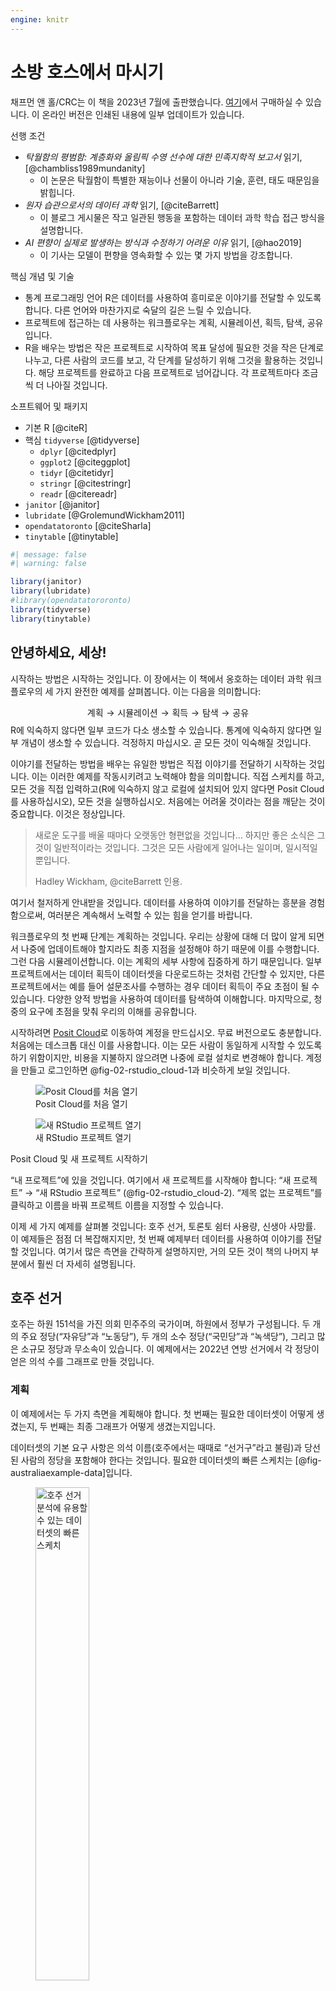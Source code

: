```yaml
---
engine: knitr
---
```


# 소방 호스에서 마시기 {#sec-fire-hose}

:::{.callout-note}
채프먼 앤 홀/CRC는 이 책을 2023년 7월에 출판했습니다. [여기](https://www.routledge.com/Telling-Stories-with-Data-With-Applications-in-R/Alexander/p/book/9781032134772)에서 구매하실 수 있습니다. 이 온라인 버전은 인쇄된 내용에 일부 업데이트가 있습니다.
:::

선행 조건

- *탁월함의 평범함: 계층화와 올림픽 수영 선수에 대한 민족지학적 보고서* 읽기, [@chambliss1989mundanity]
  - 이 논문은 탁월함이 특별한 재능이나 선물이 아니라 기술, 훈련, 태도 때문임을 밝힙니다.
- *원자 습관으로서의 데이터 과학* 읽기, [@citeBarrett]
  - 이 블로그 게시물은 작고 일관된 행동을 포함하는 데이터 과학 학습 접근 방식을 설명합니다.
- *AI 편향이 실제로 발생하는 방식과 수정하기 어려운 이유* 읽기, [@hao2019]
  - 이 기사는 모델이 편향을 영속화할 수 있는 몇 가지 방법을 강조합니다.

핵심 개념 및 기술

- 통계 프로그래밍 언어 R은 데이터를 사용하여 흥미로운 이야기를 전달할 수 있도록 합니다. 다른 언어와 마찬가지로 숙달의 길은 느릴 수 있습니다.
- 프로젝트에 접근하는 데 사용하는 워크플로우는 계획, 시뮬레이션, 획득, 탐색, 공유입니다.
- R을 배우는 방법은 작은 프로젝트로 시작하여 목표 달성에 필요한 것을 작은 단계로 나누고, 다른 사람의 코드를 보고, 각 단계를 달성하기 위해 그것을 활용하는 것입니다. 해당 프로젝트를 완료하고 다음 프로젝트로 넘어갑니다. 각 프로젝트마다 조금씩 더 나아질 것입니다.

소프트웨어 및 패키지

- 기본 R [@citeR]
- 핵심 `tidyverse` [@tidyverse]
  - `dplyr` [@citedplyr]
  - `ggplot2` [@citeggplot]
  - `tidyr` [@citetidyr]
  - `stringr` [@citestringr]
  - `readr` [@citereadr]
- `janitor` [@janitor]
- `lubridate` [@GrolemundWickham2011]
- `opendatatoronto` [@citeSharla]
- `tinytable` [@tinytable]

```r
#| message: false
#| warning: false

library(janitor)
library(lubridate)
#library(opendatatororonto)
library(tidyverse)
library(tinytable)
```

## 안녕하세요, 세상!

시작하는 방법은 시작하는 것입니다. 이 장에서는 이 책에서 옹호하는 데이터 과학 워크플로우의 세 가지 완전한 예제를 살펴봅니다.\index{workflow} 이는 다음을 의미합니다:

$$
\mbox{계획} \rightarrow \mbox{시뮬레이션} \rightarrow \mbox{획득} \rightarrow \mbox{탐색} \rightarrow \mbox{공유}
$$
R에 익숙하지 않다면 일부 코드가 다소 생소할 수 있습니다. 통계에 익숙하지 않다면 일부 개념이 생소할 수 있습니다. 걱정하지 마십시오. 곧 모든 것이 익숙해질 것입니다.

이야기를 전달하는 방법을 배우는 유일한 방법은 직접 이야기를 전달하기 시작하는 것입니다. 이는 이러한 예제를 작동시키려고 노력해야 함을 의미합니다. 직접 스케치를 하고, 모든 것을 직접 입력하고(R에 익숙하지 않고 로컬에 설치되어 있지 않다면 Posit Cloud를 사용하십시오), 모든 것을 실행하십시오. 처음에는 어려울 것이라는 점을 깨닫는 것이 중요합니다. 이것은 정상입니다.

> 새로운 도구를 배울 때마다 오랫동안 형편없을 것입니다... 하지만 좋은 소식은 그것이 일반적이라는 것입니다. 그것은 모든 사람에게 일어나는 일이며, 일시적일 뿐입니다.
>
> Hadley Wickham, @citeBarrett 인용.

여기서 철저하게 안내받을 것입니다. 데이터를 사용하여 이야기를 전달하는 흥분을 경험함으로써, 여러분은 계속해서 노력할 수 있는 힘을 얻기를 바랍니다.

워크플로우의 첫 번째 단계는 계획하는 것입니다. 우리는 상황에 대해 더 많이 알게 되면서 나중에 업데이트해야 할지라도 최종 지점을 설정해야 하기 때문에 이를 수행합니다. 그런 다음 시뮬레이션합니다. 이는 계획의 세부 사항에 집중하게 하기 때문입니다. 일부 프로젝트에서는 데이터 획득이 데이터셋을 다운로드하는 것처럼 간단할 수 있지만, 다른 프로젝트에서는 예를 들어 설문조사를 수행하는 경우 데이터 획득이 주요 초점이 될 수 있습니다. 다양한 양적 방법을 사용하여 데이터를 탐색하여 이해합니다. 마지막으로, 청중의 요구에 초점을 맞춰 우리의 이해를 공유합니다.

시작하려면 [Posit Cloud](https://posit.cloud)\index{Posit Cloud}로 이동하여 계정을 만드십시오. 무료 버전으로도 충분합니다. 처음에는 데스크톱 대신 이를 사용합니다. 이는 모든 사람이 동일하게 시작할 수 있도록 하기 위함이지만, 비용을 지불하지 않으려면 나중에 로컬 설치로 변경해야 합니다. 계정을 만들고 로그인하면 @fig-02-rstudio_cloud-1과 비슷하게 보일 것입니다.

:::{#fig-openrstudio layout-ncol="2" layout-valign="bottom"}

![Posit Cloud를 처음 열기](figures/02-posit_cloud-1.png){#fig-02-rstudio_cloud-1}

![새 RStudio 프로젝트 열기](figures/02-posit_cloud-2.png){#fig-02-rstudio_cloud-2}

Posit Cloud 및 새 프로젝트 시작하기
:::

"내 프로젝트"에 있을 것입니다. 여기에서 새 프로젝트를 시작해야 합니다: "새 프로젝트" $\rightarrow$ "새 RStudio 프로젝트" (@fig-02-rstudio_cloud-2). "제목 없는 프로젝트"를 클릭하고 이름을 바꿔 프로젝트 이름을 지정할 수 있습니다.

이제 세 가지 예제를 살펴볼 것입니다: 호주 선거, 토론토 쉼터 사용량, 신생아 사망률. 이 예제들은 점점 더 복잡해지지만, 첫 번째 예제부터 데이터를 사용하여 이야기를 전달할 것입니다. 여기서 많은 측면을 간략하게 설명하지만, 거의 모든 것이 책의 나머지 부분에서 훨씬 더 자세히 설명됩니다.


## 호주 선거

호주\index{Australia}는 하원 151석을 가진 의회 민주주의 국가이며, 하원에서 정부가 구성됩니다.\index{elections!Australia 2022 Federal Election} 두 개의 주요 정당("자유당"과 "노동당"), 두 개의 소수 정당("국민당"과 "녹색당"), 그리고 많은 소규모 정당과 무소속이 있습니다. 이 예제에서는 2022년 연방 선거에서 각 정당이 얻은 의석 수를 그래프로 만들 것입니다.\index{elections}

### 계획

이 예제에서는 두 가지 측면을 계획해야 합니다. 첫 번째는 필요한 데이터셋이 어떻게 생겼는지, 두 번째는 최종 그래프가 어떻게 생겼는지입니다.

데이터셋의 기본 요구 사항은 의석 이름(호주에서는 때때로 "선거구"라고 불림)과 당선된 사람의 정당을 포함해야 한다는 것입니다. 필요한 데이터셋의 빠른 스케치는 [@fig-australiaexample-data]입니다.

:::{#fig-australiaexample layout-ncol="2" layout-valign="bottom"}

![호주 선거 분석에 유용할 수 있는 데이터셋의 빠른 스케치](figures/02-divisiontable.png){#fig-australiaexample-data width="45%"}

![각 정당이 얻은 의석 수에 대한 가능한 그래프의 빠른 스케치](figures/02-divisiongraph.png){#fig-australiaexample-graph width="45%"}

호주 선거 관련 잠재적 데이터셋 및 그래프 스케치
:::

우리는 또한 관심 있는 그래프를 계획해야 합니다. 각 정당이 얻은 의석 수를 표시하고 싶으므로, 우리가 목표로 할 수 있는 빠른 스케치는 [@fig-australiaexample-graph]입니다.

### 시뮬레이션

이제 스케치에 구체성을 부여하기 위해 일부 데이터를 시뮬레이션합니다.

시작하려면 Posit Cloud\index{Posit Cloud} 내에서 새 Quarto\index{Quarto} 문서를 만드십시오: "파일" $\rightarrow$ "새 파일" $\rightarrow$ "Quarto 문서$\dots$". "2022년 호주 선거 탐색"과 같은 제목을 지정하고, 저자로 자신의 이름을 추가하고, "시각적 마크다운 편집기 사용"을 클릭 해제하십시오 (@fig-quarto-australian-elections-clcik). 다른 옵션은 기본값으로 두고 "생성"을 클릭하십시오.

:::{#fig-quarto-australian-elections layout-nrow=3}

![새 Quarto 문서 만들기](figures/02-posit_cloud-3.png){#fig-quarto-australian-elections-clcik}

![필요한 경우 rmarkdown 설치](figures/02-posit_cloud-4.png){#fig-quarto-australian-elections-wtfquarto}

![초기 설정 및 서문 포함](figures/02-posit_cloud-5.png){#fig-quarto-australian-elections-3}

![청크를 실행하기 위해 녹색 화살표 강조 표시](figures/02-posit_cloud-6.png){#fig-quarto-australian-elections-4}

![메시지를 제거하기 위해 십자가 강조 표시](figures/02-posit_cloud-7.png){#fig-quarto-australian-elections-5}

![렌더링 버튼 강조 표시](figures/02-posit_cloud-8.png){#fig-quarto-australian-elections-6}

Quarto 문서 시작하기
:::

"패키지 rmarkdown 필요..."와 같은 알림이 표시될 수 있습니다 (@fig-quarto-australian-elections-wtfquarto). 그런 경우 "설치"를 클릭하십시오. 이 예제에서는 모든 것을 이 하나의 Quarto 문서에 넣을 것입니다. "australian_elections.qmd"로 저장해야 합니다: "파일" $\rightarrow$ "다른 이름으로 저장...".

기본 내용을 거의 모두 제거한 다음, 제목 자료 아래에 새 R 코드 청크를 만드십시오: "코드" $\rightarrow$ "청크 삽입". 그런 다음 다음을 설명하는 서문 문서를 추가하십시오:

-   문서의 목적;
-   저자 및 연락처 정보;
-   파일이 작성되었거나 마지막으로 업데이트된 시점; 그리고
-   파일이 의존하는 선행 조건.

```r
#| eval: false
#| echo: true

#### 서문 ####
# 목적: 2022년 호주 선거 데이터를 읽어들이고
# 각 정당이 얻은 의석 수 그래프를 만듭니다.
# 저자: Rohan Alexander
# 이메일: rohan.alexander@utoronto.ca
# 날짜: 2023년 1월 1일
# 선행 조건: 호주 선거 데이터를 얻을 수 있는 곳을 알고 있어야 합니다.
```

R에서 "#"으로 시작하는 줄은 주석입니다. 이는 R에 의해 코드로 실행되지 않고, 대신 사람이 읽도록 설계되었음을 의미합니다. 이 서문의 각 줄은 "#"으로 시작해야 합니다. 또한 "####"로 둘러싸서 이것이 서문 섹션임을 명확히 하십시오. 결과는 @fig-quarto-australian-elections-3과 같아야 합니다.

이 후에는 작업 공간을 설정해야 합니다. 여기에는 필요한 패키지를 설치\index{packages!install}하고 로드하는 것이 포함됩니다. 패키지는 각 컴퓨터에 한 번만 설치하면 되지만, 사용할 때마다 로드해야 합니다. 이 경우 `tidyverse`와 `janitor` 패키지를 사용할 것입니다. 이전에 설치되지 않았다면 설치해야 하며, 그런 다음 각각 로드해야 합니다.

:::{.callout-note}
## 거인의 어깨

Hadley Wickham\index{Wickham, Hadley}은 RStudio의 수석 과학자입니다. 2008년 아이오와 주립 대학교에서 통계학 박사 학위를 취득한 후 라이스 대학교 조교수로 임용되었고, 2013년 RStudio(현재 Posit)의 수석 과학자가 되었습니다.\index{statistics} 그는 `tidyverse` 패키지 컬렉션을 개발했으며, *R for Data Science* [@r4ds] 및 *Advanced R* [@advancedr]를 포함한 많은 책을 출판했습니다. 그는 2019년 COPSS 회장상\index{COPSS Presidents' Award}을 수상했습니다.
:::

패키지 설치 예시는 다음과 같습니다.\index{packages!install} R 코드 청크와 관련된 작은 녹색 화살표를 클릭하여 이 코드를 실행하십시오 (@fig-quarto-australian-elections-4).

```r
#| eval: false
#| echo: true

#### 작업 공간 설정 ####
install.packages("tidyverse")
install.packages("janitor")
```

이제 패키지가 설치되었으므로 로드해야 합니다. 패키지 설치 단계는 컴퓨터당 한 번만 수행하면 되므로, 해당 코드는 실수로 실행되지 않도록 주석 처리하거나 제거해야 합니다. 또한 패키지를 설치할 때 인쇄된 메시지를 제거할 수 있습니다 (@fig-quarto-australian-elections-5).

```r
#| echo: true
#| eval: true
#| warning: false
#| message: false

#### 작업 공간 설정 ####
# install.packages("tidyverse")
# install.packages("janitor")

library(tidyverse)
library(janitor)
```

"렌더링"을 클릭하여 전체 문서를 렌더링할 수 있습니다 (@fig-quarto-australian-elections-6). 이렇게 하면 일부 패키지를 설치하라는 메시지가 표시될 수 있습니다. 그런 경우 동의해야 합니다. 그러면 HTML 문서가 생성됩니다.\index{Quarto!render HTML}

방금 설치된 패키지에 대한 소개를 위해 각 패키지에는 패키지 및 해당 함수에 대한 정보를 제공하는 도움말 파일이 포함되어 있습니다. 패키지 이름 앞에 물음표를 붙인 다음 콘솔에서 해당 코드를 실행하여 액세스할 수 있습니다. 예를 들어 `?tidyverse`.

데이터를 시뮬레이션하려면,\index{simulation} "Division"과 "Party"라는 두 변수와 각각에 대한 일부 값을 가진 데이터셋을 만들어야 합니다. "Division"의 경우 합리적인 값은 151개 호주 선거구 중 하나의 이름일 것입니다. "Party"의 경우 합리적인 값은 "Liberal", "Labor", "National", "Green", "Other" 중 하나일 것입니다. 다시, 이 코드는 R 코드 청크와 관련된 작은 녹색 화살표를 클릭하여 실행할 수 있습니다.

```r
#| echo: true
#| eval: true
#| warning: false
#| message: false

#### 시뮬레이션 ####
set.seed(853)

simulated_data <-
  tibble(
    # 각 선거구를 나타내기 위해 1부터 151까지 사용
    "Division" = 1:151,
    # 151번 무작위로 옵션을 선택합니다 (복원 추출)
    "Party" = sample(
      x = c("Liberal", "Labor", "National", "Green", "Other"),
      size = 151,
      replace = TRUE
    )
  )

simulated_data
```

어느 시점에서 코드가 실행되지 않고 도움을 요청하고 싶을 것입니다.\index{help!asking for} 코드의 작은 스니펫을 스크린샷하여 누군가가 그것을 기반으로 도움을 줄 수 있을 것이라고 기대하지 마십시오. 그들은 거의 확실히 그럴 수 없습니다. 대신, 그들이 실행할 수 있는 방식으로 전체 스크립트를 제공해야 합니다. GitHub\index{GitHub}가 무엇인지는 [@sec-reproducible-workflows]에서 더 자세히 설명할 것이지만, 지금 당장 도움이 필요하다면 스크린샷을 찍는 것보다 더 유용한 방식으로 코드를 공유할 수 있도록 GitHub Gist를 순진하게 생성해야 합니다. 첫 번째 단계는 [GitHub](https://github.com)에서 무료 계정을 만드는 것입니다 ([@fig-githubone]). 적절한 사용자 이름을 생각하는 것이 중요합니다. 이는 여러분의 전문 프로필의 일부가 될 것이기 때문입니다. 전문적이고, 어떤 과정과도 독립적이며, 이상적으로는 실제 이름과 관련된 사용자 이름을 사용하는 것이 좋습니다. 그런 다음 오른쪽 상단에서 "+"를 찾고 "새 Gist"를 선택하십시오 ([@fig-githubgistone]).

:::{#fig-githubgist layout-ncol="2" layout-nrow="2" layout-valign="bottom"}
![GitHub 가입 화면](figures/github_1.png){#fig-githubone}

![새 GitHub Gist](figures/githubgistone.png){#fig-githubgistone}

![코드를 공유하기 위해 공개 GitHub Gist 만들기](figures/githubgisttwo.png){#fig-githubgisttwo}

도움을 요청할 때 코드를 공유하기 위해 Gist 만들기
:::

여기에서 오류가 발생하는 마지막 부분뿐만 아니라 모든 코드를 Gist에 추가해야 합니다. 그리고 끝에 ".R"이 포함된 의미 있는 파일 이름을 지정하십시오. 예를 들어 "australian_elections.R". @fig-githubgisttwo에서는 `library(Tidyverse)` 대신 `library(tidyverse)`와 같이 잘못된 대소문자가 사용되었습니다.

"공개 Gist 생성"을 클릭하십시오. 그런 다음 이 Gist의 URL을 도움을 요청하는 사람과 공유하고, 문제가 무엇인지, 무엇을 달성하려고 하는지 설명할 수 있습니다. 모든 코드를 사용할 수 있으므로 그들이 더 쉽게 도움을 줄 수 있을 것입니다.

### 획득

이제 실제 데이터를 얻고 싶습니다. 필요한 데이터는 호주 연방 선거를 조직하는 비당파 기관인 호주 선거 관리 위원회(AEC)\index{Australia!Australian Electoral Commission}에서 가져옵니다. `readr`의 `read_csv()`에 웹사이트 페이지를 전달할 수 있습니다. `readr`는 `tidyverse`의 일부이므로 명시적으로 로드할 필요가 없습니다. `<-` 또는 "할당 연산자"는 `read_csv()`의 출력을 "raw_elections_data"라는 객체에 할당합니다.

:::{.content-visible when-format="pdf"}

```r
#| eval: false
#| echo: true

#### 데이터 읽어들이기 ####
raw_elections_data <-
  read_csv(
    file =
      paste0("https://results.aec.gov.au/27966/website/Downloads/",
             "HouseMembersElectedDownload-27966.csv"),
    show_col_types = FALSE,
    skip = 1
  )

# 원본 데이터를 저장합니다. 접근 권한을 잃을 경우를 대비하여
write_csv(
  x = raw_elections_data,
  file = "australian_voting.csv"
)
```
:::

:::{.content-visible unless-format="pdf"}
```r
#| eval: false
#| echo: true

#### 데이터 읽어들이기 ####
raw_elections_data <-
  read_csv(
    file =
      "https://results.aec.gov.au/27966/website/Downloads/HouseMembersElectedDownload-27966.csv",
    show_col_types = FALSE,
    skip = 1
  )

# AEC 웹사이트에서 데이터를 읽어들였습니다. 나중에 문제가 생기거나
# 이동할 경우를 대비하여 저장해 두는 것이 좋습니다.
write_csv(
  x = raw_elections_data,
  file = "australian_voting.csv"
)
```
:::

```r
#| eval: false
#| echo: false

# 내부

raw_elections_data <-
  read_csv(
    file =
      "https://results.aec.gov.au/27966/website/Downloads/HouseMembersElectedDownload-27966.csv",
    show_col_types = FALSE,
    skip = 1
  )

write_csv(
  x = raw_elections_data,
  file = here::here("inputs/data/australian_voting.csv")
)
```

```r
#| eval: true
#| echo: false
#| warning: false

raw_elections_data <-
  read_csv(
    here::here("inputs/data/australian_voting.csv"),
    show_col_types = FALSE
  )
```

`head()`를 사용하여 데이터셋을 빠르게 살펴볼 수 있습니다. `head()`는 처음 여섯 행을 보여주고, `tail()`는 마지막 여섯 행을 보여줍니다.

```r
head(raw_elections_data)
tail(raw_elections_data)
```

데이터를 사용하려면 정리해야 합니다. 계획 단계에서 원했던 데이터셋과 유사하게 만들려고 합니다. 계획에서 벗어나는 것은 괜찮지만, 이는 의도적이고 합리적인 결정이어야 합니다. 저장한 데이터셋을 읽어들인 후 가장 먼저 할 일은 변수 이름을 조정하는 것입니다. `janitor`의 `clean_names()`를 사용하여 이를 수행할 것입니다.

```r
#| echo: false
#| eval: true

#### 기본 정리 ####
raw_elections_data <-
  read_csv(
    file = here::here("inputs/data/australian_voting.csv"),
    show_col_types = FALSE
  )
```

```r
#| echo: true
#| eval: false

#### 기본 정리 ####
raw_elections_data <-
  read_csv(
    file = "australian_voting.csv",
    show_col_types = FALSE
  )
```

```r
#| echo: true
#| eval: true

# 이름을 더 쉽게 입력할 수 있도록 합니다.
cleaned_elections_data <-
  clean_names(raw_elections_data)

# 처음 여섯 행을 살펴봅니다.
head(cleaned_elections_data)
```

이름이 더 빨리 입력되는 이유는 RStudio\index{R!RStudio}가 자동으로 완성하기 때문입니다. 이를 위해 변수 이름을 입력하기 시작한 다음 "tab" 키를 사용하여 완성합니다.

데이터셋에는 많은 변수가 있으며, 우리는 주로 "division_nm"과 "party_nm" 두 가지에 관심이 있습니다. `tidyverse`의 일부로 로드한 `dplyr`의 `select()`를 사용하여 관심 있는 특정 변수를 선택할 수 있습니다. "파이프 연산자"\index{pipe operator}, `|>`,는 한 줄의 출력을 다음 줄의 함수의 첫 번째 입력으로 전달합니다.

```r
#| echo: true
#| eval: true

cleaned_elections_data <-
  cleaned_elections_data |>
  select(
    division_nm,
    party_nm
  )

head(cleaned_elections_data)
```

일부 변수 이름은 여전히 약어이기 때문에 명확하지 않습니다. `names()`를 사용하여 이 데이터셋의 열 이름을 살펴볼 수 있습니다. 그리고 `dplyr`의 `rename()`을 사용하여 이름을 변경할 수 있습니다.

```r
names(cleaned_elections_data)
```

```r
cleaned_elections_data <-
  cleaned_elections_data |>
  rename(
    division = division_nm,
    elected_party = party_nm
  )

head(cleaned_elections_data)
```

이제 `unique()`를 사용하여 "elected_party" 열의 고유 값을 살펴볼 수 있습니다.

```r
cleaned_elections_data$elected_party |>
  unique()
```

우리가 원했던 것보다 더 많은 세부 정보가 있으므로, `dplyr`의 `case_match()`를 사용하여 정당 이름을 시뮬레이션한 것과 일치하도록 단순화할 수 있습니다.

```r
cleaned_elections_data <-
  cleaned_elections_data |>
  mutate(
    elected_party =
      case_match(
        elected_party,
        "Australian Labor Party" ~ "Labor",
        "Liberal National Party of Queensland" ~ "Liberal",
        "Liberal" ~ "Liberal",
        "The Nationals" ~ "Nationals",
        "The Greens" ~ "Greens",
        "Independent" ~ "Other",
        "Katter's Australian Party (KAP)" ~ "Other",
        "Centre Alliance" ~ "Other"
      )
  )

head(cleaned_elections_data)
```

이제 데이터가 계획과 일치합니다 (@fig-australiaexample-data). 모든 선거구에 대해 당선된 사람의 정당을 가지고 있습니다.

이제 데이터셋을 깔끔하게 정리했으므로 저장해야 합니다. 다음 단계에서 정리된 데이터셋으로 시작할 수 있도록 말입니다. 원시 데이터를 대체하지 않고 나중에 정리된 데이터셋을 쉽게 식별할 수 있도록 새 파일 이름으로 저장해야 합니다.

```r
#| echo: true
#| eval: false

write_csv(
  x = cleaned_elections_data,
  file = "cleaned_elections_data.csv"
)
```

```r
#| echo: false
#| eval: true

write_csv(
  cleaned_elections_data,
  here::here("outputs/data/cleaned_elections_data.csv")
)
```

### 탐색

우리가 만든 데이터셋을 탐색하고 싶을 수 있습니다. 데이터셋을 더 잘 이해하는 한 가지 방법은 그래프를 만드는 것입니다. 특히, 여기서는 @fig-australiaexample-graph에서 계획한 그래프를 만들고 싶습니다.

먼저, 방금 만든 데이터셋을 읽어들입니다.

```r
#| echo: false
#| eval: true

cleaned_elections_data <-
  read_csv(
    "outputs/data/cleaned_elections_data.csv",
    show_col_types = FALSE
  )
```

```r
#| echo: true
#| eval: false

#### 탐색 ####
cleaned_elections_data <-
  read_csv(
    file = "cleaned_elections_data.csv",
    show_col_types = FALSE
  )
```

`dplyr`의 `count()`를 사용하여 각 정당이 얻은 의석 수를 빠르게 셀 수 있습니다.

```r
#| echo: true
#| eval: true
#| warning: false

cleaned_elections_data |>
  count(elected_party)
```

관심 있는 그래프를 만들기 위해 `tidyverse`의 일부인 `ggplot2`를 사용합니다. 이 패키지의 핵심은 "+"를 사용하여 레이어를 추가하여 그래프를 만든다는 것입니다. 이를 "더하기 연산자"라고 부릅니다. 특히 `ggplot2`의 `geom_bar()`를 사용하여 막대 차트를 만들 것입니다 (@fig-canadanice-1).

```r
#| echo: true
#| eval: true
#| warning: false
#| label: fig-canadanice
#| fig-cap: "2022년 호주 연방 선거에서 정당별 획득 의석 수"
#| fig-subcap: ["기본 옵션", "개선된 테마 및 레이블"]
#| layout-ncol: 2

cleaned_elections_data |>
  ggplot(aes(x = elected_party)) + # aes는 "미학"을 줄인 말입니다.
  geom_bar()

cleaned_elections_data |>
  ggplot(aes(x = elected_party)) +
  geom_bar() +
  theme_minimal() + # 테마를 더 깔끔하게 만듭니다.
  labs(x = "정당", y = "의석 수") # 레이블을 더 의미 있게 만듭니다.
```

@fig-canadanice-1은 우리가 목표로 한 것을 달성합니다. 그러나 기본 옵션을 수정하고 레이블을 개선하여 더 보기 좋게 만들 수 있습니다 (@fig-canadanice-2).

### 공유

이 시점까지 우리는 데이터를 다운로드하고, 정리하고, 그래프를 만들었습니다. 일반적으로 우리가 한 일을 어느 정도 자세히 전달해야 합니다. 이 경우, 우리가 한 일, 왜 했는지, 그리고 무엇을 발견했는지에 대해 몇 단락을 작성하여 워크플로우를 마무리할 수 있습니다. 예시는 다음과 같습니다.

> 호주는 하원 151석을 가진 의회 민주주의 국가이며, 하원에서 정부가 구성됩니다. 두 개의 주요 정당("자유당"과 "노동당"), 두 개의 소수 정당("국민당"과 "녹색당"), 그리고 많은 소규모 정당이 있습니다. 2022년 연방 선거는 5월 21일에 치러졌으며, 약 1,500만 표가 투표되었습니다. 우리는 각 정당이 얻은 의석 수에 관심이 있었습니다.
>
> 우리는 호주 선거 관리 위원회 웹사이트에서 의석별 결과를 다운로드했습니다. 통계 프로그래밍 언어 R [@citeR]과 `tidyverse` [@tidyverse] 및 `janitor` [@janitor]를 사용하여 데이터셋을 정리하고 정돈했습니다. 그런 다음 각 정당이 얻은 의석 수 그래프를 만들었습니다 (@fig-canadanice).
>
> 노동당이 77석을 얻었고, 자유당이 48석으로 그 뒤를 이었습니다. 소수 정당은 국민당이 10석, 녹색당이 4석을 얻었습니다. 마지막으로 10명의 무소속 의원과 소규모 정당 후보들이 당선되었습니다.
>
> 의석 분포는 두 주요 정당에 편향되어 있으며, 이는 호주 유권자들의 비교적 안정적인 선호도를 반영하거나, 전국적인 네트워크나 자금과 같은 주요 정당으로서의 이점 때문에 관성 때문일 수 있습니다. 이러한 분포의 이유에 대한 더 나은 이해는 향후 연구에서 흥미로운 주제입니다. 데이터셋은 투표한 모든 사람으로 구성되지만, 호주에서는 일부가 체계적으로 투표에서 제외되며, 일부는 다른 사람보다 투표하기가 훨씬 더 어렵다는 점에 유의해야 합니다.

이 예제는 몇 단락에 불과하지만, 초록을 형성하도록 축소하거나, 각 단락을 섹션으로 확장하여 전체 보고서를 형성하도록 늘릴 수 있습니다. 첫 번째 단락은 일반적인 개요, 두 번째 단락은 데이터에 초점, 세 번째 단락은 결과에 초점, 네 번째 단락은 토론입니다. @hao2019 의 예시를 따라, 네 번째 단락은 편향이 스며들 수 있는 영역을 고려하기에 좋은 곳입니다.

## 토론토의 노숙자 인구

토론토\index{Canada!Toronto unhoused population}에는 많은 노숙자 인구가 있습니다 [@torontohomeless]. 혹독한 겨울은 쉼터에 충분한 공간이 있는 것이 중요함을 의미합니다. 이 예제에서는 2021년 쉼터 사용량 표를 만들어 각 월의 평균 사용량을 비교할 것입니다. 우리의 예상은 12월과 같은 추운 달에 7월과 같은 따뜻한 달보다 사용량이 더 많다는 것입니다.

### 계획

관심 있는 데이터셋은 날짜, 쉼터, 그리고 그날 밤 점유된 침대 수를 포함해야 합니다. 작동할 데이터셋의 빠른 스케치는 @fig-torontohomeless-data입니다. 우리는 매월 평균 일일 점유 침대 수를 포함하는 표를 만드는 데 관심이 있습니다. 표는 @fig-torontohomeless-table과 비슷하게 보일 것입니다.

:::{#fig-torontohomeless layout-ncol="2"}

![데이터셋의 빠른 스케치](figures/02-shelter_sketch.png){#fig-torontohomeless-data width="50%"}

![매월 평균 점유 침대 수 테이블의 빠른 스케치](figures/02-homeless_sketch.png){#fig-torontohomeless-table width="50%"}

토론토 쉼터 사용량 관련 데이터셋 및 테이블 스케치
:::

### 시뮬레이션

다음 단계는 데이터셋과 유사한 데이터를 시뮬레이션하는 것입니다.\index{simulation} 시뮬레이션은 데이터 생성 프로세스에 대해 깊이 생각할 기회를 제공합니다. 분석으로 전환할 때, 이는 우리에게 가이드가 될 것입니다. 시뮬레이션을 먼저 사용하지 않고 분석을 수행하는 것은 목표 없이 화살을 쏘는 것과 같다고 생각할 수 있습니다. 즉, 확실히 무언가를 하고 있지만, 잘하고 있는지는 명확하지 않습니다.

Posit Cloud\index{Posit Cloud}에서 새 Quarto\index{Quarto} 문서를 만들고 저장한 다음, 새 R 코드 청크를 만들고 서문 문서를 추가하십시오. 그런 다음 필요한 패키지를 설치 및/또는 로드하십시오. 다시 `tidyverse`와 `janitor`를 사용할 것입니다. 이들은 이전에 설치되었으므로 다시 설치할 필요가 없습니다. 또한 `lubridate`도 사용할 것입니다. 이것은 `tidyverse`의 일부이므로 독립적으로 설치할 필요는 없지만 로드해야 합니다. 또한 `opendatatoronto`와 `knitr`도 사용할 것이며, 이들은 설치하고 로드해야 합니다.

```r
#| eval: false
#| echo: true

#### 서문 ####
# 목적: 2021년 쉼터 사용량 데이터를 얻고 표를 만듭니다.
# 저자: Rohan Alexander
# 이메일: rohan.alexander@utoronto.ca
# 날짜: 2022년 7월 1일
# 선행 조건: -

#### 작업 공간 설정 ####
install.packages("opendatatoronto")
install.packages("knitr")

library(knitr)
library(janitor)
library(lubridate)
library(opendatatoronto)
library(tidyverse)
```

```r
#| echo: false
#| eval: true
#| warning: false
#| message: false

library(knitr)
library(janitor)
library(lubridate)
library(opendatatoronto)
library(tidyverse)
```

이전 예제에 세부 정보를 추가하자면, 패키지에는 다른 사람들이 작성한 코드가 포함되어 있습니다. 이 책에서 정기적으로 보게 될 몇 가지 일반적인 패키지가 있습니다. 특히 `tidyverse`. 패키지를 사용하려면 먼저 설치해야 하고, 그런 다음 로드해야 합니다. 패키지는 컴퓨터당 한 번만 설치하면 되지만, 사용할 때마다 로드해야 합니다. 이는 이전에 설치한 패키지를 여기에서 다시 설치할 필요가 없음을 의미합니다.

:::{.callout-note}
## 거인의 어깨

로버트 젠틀맨 박사\index{Gentleman, Robert}는 R의 공동 창시자입니다. 1988년 워싱턴 대학교에서 통계학 박사 학위를 취득한 후 오클랜드 대학교로 옮겼습니다.\index{statistics} 그 후 23andMe를 포함한 다양한 역할을 수행했으며, 현재 하버드 의과대학 계산 생의학 센터의 전무이사입니다.
:::

:::{.callout-note}
## 거인의 어깨

로스 이아카 박사\index{Ihaka, Ross}는 R의 공동 창시자입니다. 그는 1985년 캘리포니아 대학교 버클리에서 통계학 박사 학위를 취득했습니다. 그는 마오리족 지진의 신인 "Ruaumoko"라는 제목의 논문을 작성했습니다.\index{statistics}\index{Berkeley} 그 후 오클랜드 대학교로 옮겨 평생 그곳에 머물렀습니다. 그는 2008년 뉴질랜드 왕립 학회 테 아파랑기에서 피커링 메달을 수상했습니다.
:::

사람들이 R과 우리가 사용하는 패키지를 만들기 위해 시간을 기부한다는 점을 고려할 때, 그들을 인용하는 것이 중요합니다. 필요한 정보를 얻기 위해 `citation()`을 사용합니다.\index{citation!R} 인수를 사용하지 않고 실행하면 R 자체에 대한 인용 정보를 제공하고, 패키지 이름인 인수를 사용하여 실행하면 해당 패키지에 대한 인용 정보를 제공합니다.\index{packages!cite}\index{citation!R packages}

```r
citation() # R에 대한 인용 정보 얻기
citation("ggplot2") # 패키지에 대한 인용 정보 얻기
```

시뮬레이션으로 돌아가서, 우리는 "date", "shelter", "occupancy" 세 가지 변수가 필요합니다.\index{simulation} 이 예제는 `set.seed()`를 사용하여 시드를 추가하여 이전 예제를 기반으로 구축됩니다.\index{random seed} 시드는 동일한 코드를 실행할 때마다 항상 동일한 무작위 데이터를 생성할 수 있도록 합니다. 어떤 정수든 시드로 사용할 수 있습니다. 이 경우 시드는 853입니다. 이 시드를 사용하면 이 예제와 동일한 무작위 숫자를 얻을 수 있습니다. 다른 시드를 사용하면 다른 무작위 숫자를 예상해야 합니다. 마지막으로, `rep()`를 사용하여 특정 횟수만큼 무언가를 반복합니다. 예를 들어, "Shelter 1"을 365번 반복합니다. 이는 약 1년치에 해당합니다.\index{distribution!Poisson}

```r
#| echo: true
#| eval: true
#| warning: false
#| message: false

#### 시뮬레이션 ####
set.seed(853)

simulated_occupancy_data <-
  tibble(
    date = rep(x = as.Date("2021-01-01") + c(0:364), times = 3),
    # Eddelbuettel 기반: https://stackoverflow.com/a/21502386
    shelter = c(
      rep(x = "Shelter 1", times = 365),
      rep(x = "Shelter 2", times = 365),
      rep(x = "Shelter 3", times = 365)
    ),
    number_occupied =
      rpois(
        n = 365 * 3,
        lambda = 30
      ) # 포아송 분포에서 1,095번 추출
  )

head(simulated_occupancy_data)
```

이 시뮬레이션에서 우리는 먼저 2021년의 모든 날짜 목록을 만듭니다. 그 목록을 세 번 반복합니다. 우리는 1년 내내 매일 세 개의 쉼터에 대한 데이터를 가정합니다. 매일 밤 점유된 침대 수를 시뮬레이션하기 위해, 우리는 포아송 분포\index{distribution!Poisson}에서 추출하며, 평균 30개의 침대가 쉼터당 점유된다고 가정합니다. 이는 임의의 선택입니다. 배경 설명을 하자면, 포아송 분포는 종종 카운트 데이터가 있을 때 사용되며, @sec-its-just-a-generalized-linear-model에서 다시 다룹니다.

### 획득

토론토 시에서 제공하는 토론토 쉼터 사용량 데이터를 사용합니다. 쉼터 사용량은 매일 새벽 4시에 점유된 침대 수를 세어 측정합니다. 데이터에 액세스하려면 `opendatatoronto`를 사용한 다음 자체 사본을 저장합니다.

:::{.content-visible when-format="pdf"}
```r
#| eval: false
#| echo: true

#### 데이터 획득 ####
toronto_shelters <-
  # 각 패키지는 Open Data Toronto의 관련 페이지의 "개발자용" 탭에서 찾을 수 있는 고유 ID와 연결됩니다.
  list_package_resources("21c83b32-d5a8-4106-a54f-010dbe49f6f2") |>
  # 해당 패키지 내에서 2021년 데이터셋에 관심이 있습니다.
  filter(name ==
    "daily-shelter-overnight-service-occupancy-capacity-2021.csv") |>
  # 데이터셋을 한 행으로 줄인 후 리소스를 가져올 수 있습니다.
  get_resource()

write_csv(
  x = toronto_shelters,
  file = "toronto_shelters.csv"
)

head(toronto_shelters)
```
:::

:::{.content-visible unless-format="pdf"}
```r
#| eval: false
#| echo: true

#### 데이터 획득 ####
toronto_shelters <-
  # 각 패키지는 Open Data Toronto의 관련 페이지의 "개발자용" 탭에서 찾을 수 있는 고유 ID와 연결됩니다.
  # https://open.toronto.ca/dataset/daily-shelter-overnight-service-occupancy-capacity/
  list_package_resources("21c83b32-d5a8-4106-a54f-010dbe49f6f2") |>
  # 해당 패키지 내에서 2021년 데이터셋에 관심이 있습니다.
  filter(name ==
    "daily-shelter-overnight-service-occupancy-capacity-2021.csv") |>
  # 데이터셋을 한 행으로 줄인 후 리소스를 가져올 수 있습니다.
  get_resource()

write_csv(
  x = toronto_shelters,
  file = "toronto_shelters.csv"
)

head(toronto_shelters)
```
:::

```r
#| eval: false
#| echo: false
#| warning: false

write_csv(
  x = toronto_shelters,
  file = here::here("inputs/data/toronto_shelters.csv")
)
```

```r
#| eval: true
#| echo: false
#| warning: false

toronto_shelters <-
  read_csv(
    here::here("inputs/data/toronto_shelters.csv"),
    show_col_types = FALSE
  )
```

:::{.content-visible unless-format="pdf"}
```r
#| eval: true
#| echo: true
#| warning: false

head(toronto_shelters)
```
:::

이것을 우리가 관심 있었던 데이터셋(@fig-torontohomeless-data)과 유사하게 만들기 위해 많은 작업이 필요하지 않습니다. `clean_names()`를 사용하여 이름을 더 쉽게 입력할 수 있도록 변경하고, `select()`를 사용하여 관련 열만 남겨야 합니다.

```r
toronto_shelters_clean <-
  clean_names(toronto_shelters) |>
  mutate(occupancy_date = ymd(occupancy_date)) |>
  select(occupancy_date, occupied_beds)

head(toronto_shelters_clean)
```

남은 것은 정리된 데이터셋을 저장하는 것입니다.

```r
#| eval: false
#| echo: true
#| warning: false

write_csv(
  x = toronto_shelters_clean,
  file = "cleaned_toronto_shelters.csv"
)
```

```r
#| eval: true
#| echo: false
#| warning: false

write_csv(
  x = toronto_shelters_clean,
  file = here::here("outputs/data/cleaned_toronto_shelters.csv")
)
```

### 탐색

먼저, 방금 만든 데이터셋을 로드합니다.

```r
#| echo: false
#| eval: true

toronto_shelters_clean <-
  read_csv(
    "outputs/data/cleaned_toronto_shelters.csv",
    show_col_types = FALSE
  )
```

```r
#| echo: true
#| eval: false

#### 탐색 ####
toronto_shelters_clean <-
  read_csv(
    "cleaned_toronto_shelters.csv",
    show_col_types = FALSE
  )
```

데이터셋에는 각 쉼터에 대한 일일 기록이 포함되어 있습니다. 우리는 각 월의 평균 사용량을 이해하는 데 관심이 있습니다. 이를 위해 `lubridate`의 `month()`를 사용하여 월 열을 추가해야 합니다. 기본적으로 `month()`는 월의 숫자를 제공하므로, 월의 전체 이름을 얻기 위해 "label"과 "abbr" 두 가지 인수를 포함합니다. `tidyverse`의 일부인 `tidyr`의 `drop_na()`를 사용하여 침대 수에 대한 데이터가 없는 행을 제거합니다. 우리는 시작하는 데 중점을 두기 때문에 여기서는 생각 없이 이 작업을 수행할 것이지만, 이는 중요한 결정이며 [@sec-farm-data]와 [@sec-exploratory-data-analysis]에서 누락된 데이터에 대해 더 자세히 이야기합니다. 그런 다음 `dplyr`의 `summarise()`를 사용하여 월별 그룹을 기반으로 요약 통계를 생성합니다. `tinytable`의 `tt()`를 사용하여 [@tbl-homelessoccupancyd]를 생성합니다.

```r
#| label: tbl-homelessoccupancyd
#| tbl-cap: "2021년 토론토 쉼터 사용량"
#| eval: false
toronto_shelters_clean |>
  mutate(occupancy_month = month(
    occupancy_date,
    label = TRUE,
    abbr = FALSE
  )) |>
  arrange(month(occupancy_date)) |>
  drop_na(occupied_beds) |>
  summarise(number_occupied = mean(occupied_beds),
            .by = occupancy_month) |>
  tt()
```

이전과 마찬가지로, 이것은 괜찮아 보이며 우리가 목표로 한 것을 달성합니다. 그러나 기본값을 약간 조정하여 더 보기 좋게 만들 수 있습니다 ([@tbl-homelessoccupancy]). 특히 열 이름을 더 읽기 쉽게 만들고, 적절한 소수점 이하 자릿수만 표시하고, 정렬을 변경합니다 (`j`는 관심 있는 열 번호를 지정하는 데 사용되고 `r`은 정렬 유형, 즉 오른쪽 정렬입니다).

```r
#| label: tbl-homelessoccupancy
#| tbl-cap: "2021년 토론토 쉼터 사용량"
#| eval: false
toronto_shelters_clean |>
  mutate(occupancy_month = month(
    occupancy_date,
    label = TRUE,
    abbr = FALSE
  )) |>
  arrange(month(occupancy_date)) |>
  drop_na(occupied_beds) |>
  summarise(number_occupied = mean(occupied_beds),
            .by = occupancy_month) |>
  tt(
    digits = 1
  ) |>
  style_tt(j = 2, align = "r") |>
  setNames(c("월", "일일 평균 점유 침대 수"))
```

### 공유

우리는 우리가 한 일, 왜 했는지, 그리고 무엇을 발견했는지에 대해 몇 단락을 작성하여 작업을 요약해야 합니다. 예시는 다음과 같습니다.

> 토론토에는 많은 노숙자 인구가 있습니다. 혹독한 겨울은 쉼터에 충분한 공간이 있는 것이 중요함을 의미합니다. 우리는 추운 달과 따뜻한 달에 쉼터 사용량이 어떻게 변하는지 이해하는 데 관심이 있습니다.
>
> 우리는 토론토 시에서 제공하는 토론토 쉼터 침대 점유율 데이터를 사용합니다. 특히, 매일 새벽 4시에 점유된 침대 수를 세어 측정합니다. 우리는 이를 월별 평균으로 계산하는 데 관심이 있습니다. 우리는 통계 프로그래밍 언어 R [@citeR]과 `tidyverse` [@Wickham2017], `janitor` [@janitor], `opendatatoronto` [@citeSharla], `lubridate` [@GrolemundWickham2011], `knitr` [@citeknitr]를 사용하여 데이터셋을 정리하고 정돈하고 분석했습니다. 그런 다음 각 월의 매일 밤 평균 점유 침대 수 표를 만들었습니다 ([@tbl-homelessoccupancy]).
>
> 2021년 12월의 일일 평균 점유 침대 수는 7월의 30개에 비해 34개로 더 높았습니다 ([@tbl-homelessoccupancy]). 더 일반적으로, 7월부터 12월까지 일일 평균 점유 침대 수가 꾸준히 증가했으며, 매월 약간의 전체적인 증가가 있었습니다.
>
> 데이터셋은 쉼터를 기반으로 하므로, 우리의 결과는 특히 크거나 작은 쉼터에 특정한 변화에 의해 왜곡될 수 있습니다. 특정 쉼터가 추운 달에 특히 매력적일 수 있습니다. 또한, 우리는 점유된 침대 수에 관심이 있었지만, 계절에 따라 침대 공급이 변한다면, 추가적인 관심 통계는 점유율이 될 것입니다.

이 예제는 몇 단락에 불과하지만, 초록을 형성하도록 축소하거나, 각 단락을 섹션으로 확장하여 전체 보고서를 형성할 수 있습니다. 첫 번째 단락은 일반적인 개요, 두 번째 단락은 데이터에 초점, 세 번째 단락은 결과에 초점, 네 번째 단락은 토론입니다. @hao2019 의 예시를 따라, 네 번째 단락은 편향이 스며들 수 있는 영역을 고려하기에 좋은 곳입니다.

## 신생아 사망률

신생아 사망률\index{neonatal mortality}은 생후 첫 달 이내에 발생하는 사망을 의미합니다. 신생아 사망률(NMR)은 1,000명당 신생아 사망자 수입니다 [@unigme]. 제3차 지속 가능한 개발 목표(SDG)는 NMR을 12로 줄이는 것을 목표로 합니다. 이 예제에서는 지난 50년간 아르헨티나,\index{Argentina!neonatal mortality} 호주,\index{Australia!neonatal mortality} 캐나다,\index{Canada!neonatal mortality} 케냐\index{Kenya!neonatal mortality}의 추정 NMR 그래프를 만들 것입니다.

### 계획

이 예제에서는 데이터셋이 어떻게 생겼는지, 그리고 그래프가 어떻게 생겼는지 생각해야 합니다.

데이터셋에는 국가와 연도를 지정하는 변수가 있어야 합니다. 또한 해당 국가의 해당 연도에 대한 NMR 추정치가 포함된 변수도 있어야 합니다. 대략적으로 @fig-nmrexample-data 와 같아야 합니다.

:::{#fig-nmrexample layout-ncol="2"}
![잠재적으로 유용한 NMR 데이터셋의 빠른 스케치](figures/02-nmr_dataset_sketch.png){#fig-nmrexample-data}

![시간 경과에 따른 국가별 NMR 그래프의 빠른 스케치](figures/02-NMRgraph.png){#fig-nmrexample-graph}

신생아 사망률(NMR)에 대한 데이터셋 및 그래프 스케치
:::

우리는 x축에 연도, y축에 추정 NMR이 있는 그래프를 만들고 싶습니다. 각 국가는 자체 시리즈를 가져야 합니다. 우리가 찾고 있는 것의 빠른 스케치는 @fig-nmrexample-graph 입니다.

### 시뮬레이션

우리는 계획과 일치하는 데이터를 시뮬레이션하고 싶습니다. 이 경우 국가, 연도, NMR 세 가지 열이 필요합니다.\index{simulation}

Posit Cloud\index{Posit Cloud} 내에서 새 Quarto 문서\index{Quarto}를 만들고 저장하십시오. 서문 문서를 추가하고 작업 공간을 설정하십시오. `tidyverse`, `janitor`, `lubridate`를 사용할 것입니다.

```r
#| eval: false
#| echo: true

#### 서문 ####
# 목적: 지난 50년간 4개국의 신생아 사망률 데이터를 얻고 준비하여 그래프를 만듭니다.
# 저자: Rohan Alexander
# 이메일: rohan.alexander@utoronto.ca
# 날짜: 2022년 7월 1일
# 선행 조건: -

#### 작업 공간 설정 ####
library(janitor)
library(lubridate)
library(tidyverse)
```

```r
#| echo: false
#| eval: true
#| warning: false
#| message: false

library(janitor)
library(lubridate)
library(tidyverse)
```

패키지에 포함된 코드는 저자가 업데이트하고 새 버전을 출시함에 따라 때때로 변경될 수 있습니다. `packageVersion()`을 사용하여 사용 중인 패키지 버전을 확인할 수 있습니다. 예를 들어, `tidyverse` 버전 2.0.0과 `janitor` 버전 2.2.0을 사용하고 있습니다.

```r
packageVersion("tidyverse")
packageVersion("janitor")
```

설치된 모든 패키지의 버전을 업데이트하려면 `update.packages()`를 사용합니다.\index{packages!update} `tidyverse_update()`를 사용하여 `tidyverse` 패키지만 설치할 수 있습니다. 이것은 매일 실행할 필요는 없지만, 때때로 패키지를 업데이트하는 것이 좋습니다. 많은 패키지가 하위 호환성을 보장하기 위해 노력하지만, 어느 시점부터는 불가능해집니다. 패키지를 업데이트하면 이전 코드를 다시 작성해야 할 수 있습니다. 시작할 때는 큰 문제가 아니며, 어쨌든 @sec-reproducible-workflows 에서 다루는 특정 버전을 로드하는 도구가 있습니다.

시뮬레이션으로 돌아가서, `rep()`를 사용하여 각 국가의 이름을 50번 반복하고, 50년의 기간을 전달할 수 있도록 합니다. 마지막으로, `runif()`를 사용하여 균일 분포에서 추출하여 해당 국가의 해당 연도에 대한 추정 NMR 값을 시뮬레이션합니다.\index{distribution!uniform}

```r
#| echo: true
#| eval: true
#| warning: false
#| message: false

#### 데이터 시뮬레이션 ####
set.seed(853)

simulated_nmr_data <-
  tibble(
    country =
      c(rep("Argentina", 50), rep("Australia", 50),
        rep("Canada", 50), rep("Kenya", 50)),
    year =
      rep(c(1971:2020), 4),
    nmr =
      runif(n = 200, min = 0, max = 100)
  )

head(simulated_nmr_data)
```

이 시뮬레이션은 작동하지만, 50년 대신 60년을 시뮬레이션하는 데 관심이 있다면 시간이 많이 걸리고 오류가 발생하기 쉽습니다. 이 코드를 개선하는 한 가지 방법은 50의 모든 인스턴스를 변수로 대체하는 것입니다.\index{simulation}\index{distribution!uniform}

```r
#| echo: true
#| eval: true
#| warning: false
#| message: false

#### 데이터 시뮬레이션 ####
set.seed(853)

number_of_years <- 50

simulated_nmr_data <-
  tibble(
    country =
      c(rep("Argentina", number_of_years), rep("Australia", number_of_years),
        rep("Canada", number_of_years), rep("Kenya", number_of_years)),
    year =
      rep(c(1:number_of_years + 1970), 4),
    nmr =
      runif(n = number_of_years * 4, min = 0, max = 100)
  )

head(simulated_nmr_data)
```

결과는 동일하지만, 이제 50년에서 60년으로 변경하려면 한 곳에서만 변경하면 됩니다.

이 시뮬레이션된 데이터셋은 비교적 간단하고 우리가 코드를 작성했기 때문에 신뢰할 수 있습니다.\index{confidence!establishing} 그러나 실제 데이터셋으로 전환할 때, 그것이 주장하는 바와 일치하는지 확인하기가 더 어렵습니다. 데이터를 신뢰하더라도, 그 신뢰를 다른 사람들과 공유할 수 있어야 합니다. 한 가지 방법은 데이터가 제대로 되어 있는지 테스트를 설정하는 것입니다. 예를 들어, 우리는 다음을 예상합니다:\index{testing}

1.  "country"는 이 네 가지 중 하나여야 합니다: "Argentina", "Australia", "Canada", "Kenya".
2.  반대로, "country"는 이 네 가지 국가를 모두 포함해야 합니다.
3.  "year"는 1971보다 작거나 2020보다 크지 않아야 하며, 정수여야 합니다. 문자나 소수점이 있는 숫자가 아니어야 합니다.
4.  "nmr"은 0에서 1,000 사이의 값이어야 하며, 숫자여야 합니다.

이러한 기능을 기반으로 데이터셋이 통과할 것으로 예상되는 일련의 테스트를 작성할 수 있습니다.

```r
#| echo: true
#| eval: false

simulated_nmr_data$country |>
  unique() == c("Argentina", "Australia", "Canada", "Kenya")

simulated_nmr_data$country |>
  unique() |>
  length() == 4

simulated_nmr_data$year |> min() == 1971
simulated_nmr_data$year |> max() == 2020
simulated_nmr_data$nmr |> min() >= 0
simulated_nmr_data$nmr |> max() <= 1000
simulated_nmr_data$nmr |> class() == "numeric"
```

이러한 테스트를 통과했으므로 시뮬레이션된 데이터셋을 신뢰할 수 있습니다.\index{confidence!establishing} 더 중요한 것은 이러한 테스트를 실제 데이터셋에 적용할 수 있다는 것입니다. 이를 통해 해당 데이터셋에 대한 신뢰를 높이고 그 신뢰를 다른 사람들과 공유할 수 있습니다.

### 획득

유엔 아동 사망률 추정 기관 간 그룹(IGME)\index{UN Inter-agency Group for Child Mortality Estimation}은 다운로드하여 저장할 수 있는 NMR 추정치를 [제공](https://childmortality.org/)합니다.

```r
#| eval: false
#| echo: true
#| warning: false

#### 데이터 획득 ####
raw_igme_data <-
  read_csv(
    file =
      "https://childmortality.org/wp-content/uploads/2021/09/UNIGME-2021.csv",
    show_col_types = FALSE
  )

write_csv(x = raw_igme_data, file = "igme.csv")
```


```r
#| eval: false
#| echo: false
#| warning: false

# 내부

raw_igme_data <-
  read_csv(
    file =
      "https://childmortality.org/wp-content/uploads/2021/09/UNIGME-2021.csv",
    show_col_types = FALSE
  )

arrow::write_parquet(
  x = raw_igme_data,
  sink = "inputs/data/igme.parquet"
)
```



```r
#| eval: true
#| echo: false
#| warning: false

raw_igme_data =
  arrow::read_parquet(
    file = "inputs/data/igme.parquet"
)
```

이와 같이 확립된 데이터의 경우, 데이터에 대한 지원 자료를 읽는 것이 유용할 수 있습니다. 이 경우 코드북\index{data!codebook}은 [여기](https://childmortality.org/wp-content/uploads/2021/03/CME-Info_codebook_for_downloads.xlsx)에서 사용할 수 있습니다. 이 후에는 데이터셋을 더 잘 이해하기 위해 빠르게 살펴볼 수 있습니다. `head()`로 데이터셋이 어떻게 생겼는지, `tail()`로 마지막 여섯 행을, `names()`로 열 이름을 확인할 수 있습니다.

:::{.content-visible unless-format="pdf"}
```r
#| eval: true
#| echo: true
#| warning: false

head(raw_igme_data)
```
:::

```r
names(raw_igme_data)
```

이름을 정리하고 관심 있는 행과 열만 유지하고 싶습니다. 계획에 따라 "Sex"가 "Total", "Series Name"이 "UN IGME estimate", "Geographic area"가 "Argentina", "Australia", "Canada", "Kenya" 중 하나, "Indicator"가 "Neonatal mortality rate"인 행에 관심이 있습니다. 이 후에는 "geographic_area", "time_period", "obs_value" 몇 개의 열에만 관심이 있습니다.

```r
#| echo: true
#| eval: true

cleaned_igme_data <-
  clean_names(raw_igme_data) |>
  filter(
    sex == "Total",
    series_name == "UN IGME estimate",
    geographic_area %in% c("Argentina", "Australia", "Canada", "Kenya"),
    indicator == "Neonatal mortality rate"
    ) |>
  select(geographic_area, time_period, obs_value)

head(cleaned_igme_data)
```

두 가지 다른 측면을 수정해야 합니다: "time_period"의 클래스는 문자이지만 연도여야 하고, "obs_value"의 이름은 더 유익하도록 "nmr"로 변경해야 합니다.

```r
cleaned_igme_data <-
  cleaned_igme_data |>
  mutate(
    time_period = str_remove(time_period, "-06"),
    time_period = as.integer(time_period)
  ) |>
  filter(time_period >= 1971) |>
  rename(nmr = obs_value, year = time_period, country = geographic_area)

head(cleaned_igme_data)
```

마지막으로, 시뮬레이션된 데이터셋을 기반으로 개발한 테스트를 데이터셋이 통과하는지 확인할 수 있습니다.

```r
cleaned_igme_data$country |>
  unique() == c("Argentina", "Australia", "Canada", "Kenya")

cleaned_igme_data$country |>
  unique() |>
  length() == 4

cleaned_igme_data$year |> min() == 1971
cleaned_igme_data$year |> max() == 2020
cleaned_igme_data$nmr |> min() >= 0
cleaned_igme_data$nmr |> max() <= 1000
cleaned_igme_data$nmr |> class() == "numeric"
```

남은 것은 깔끔하게 정리된 데이터셋을 저장하는 것입니다.

```r
#| eval: false
#| echo: true
#| warning: false

write_csv(x = cleaned_igme_data, file = "cleaned_igme_data.csv")
```

```r
#| eval: true
#| echo: false
#| warning: false

write_csv(
  x = cleaned_igme_data,
  file = here::here("outputs/data/cleaned_igme_data.csv")
)
```

### 탐색

정리된 데이터셋을 사용하여 추정 NMR 그래프를 만들고 싶습니다. 먼저, 데이터셋을 읽어들입니다.

```r
#| echo: false
#| eval: true

cleaned_igme_data <-
  read_csv(
    "outputs/data/cleaned_igme_data.csv",
    show_col_types = FALSE
  )
```

```r
#| echo: true
#| eval: false

#### 탐색 ####
cleaned_igme_data <-
  read_csv(
    file = "cleaned_igme_data.csv",
    show_col_types = FALSE
  )
```

이제 NMR이 시간 경과에 따라 어떻게 변했는지, 그리고 국가 간의 차이를 그래프로 만들 수 있습니다 (@fig-nmrgraph).

```r
#| label: fig-nmrgraph
#| echo: true
#| eval: true
#| warning: false
#| fig-cap: "아르헨티나, 호주, 캐나다, 케냐의 신생아 사망률(NMR) (1971-2020)"

cleaned_igme_data |>
  ggplot(aes(x = year, y = nmr, color = country)) +
  geom_point() +
  theme_minimal() +
  labs(x = "연도", y = "신생아 사망률(NMR)", color = "국가") +
  scale_color_brewer(palette = "Set1") +
  theme(legend.position = "bottom")
```

### 공유

이 시점까지 우리는 데이터를 다운로드하고, 정리하고, 테스트를 작성하고, 그래프를 만들었습니다. 일반적으로 우리가 한 일을 어느 정도 자세히 전달해야 합니다. 이 경우, 우리가 한 일, 왜 했는지, 그리고 무엇을 발견했는지에 대해 몇 단락을 작성할 것입니다.

> 신생아 사망률은 생후 첫 달 이내에 발생하는 사망을 의미합니다. 특히, 신생아 사망률(NMR)은 1,000명당 신생아 사망자 수입니다. 우리는 지난 50년간 아르헨티나, 호주, 캐나다, 케냐 네 개국의 NMR 추정치를 얻습니다.
>
> 유엔 아동 사망률 추정 기관 간 그룹(IGME)은 웹사이트 https://childmortality.org/에서 NMR 추정치를 제공합니다. 우리는 그들의 추정치를 다운로드한 다음 통계 프로그래밍 언어 R [@citeR]을 사용하여 데이터셋을 정리하고 정돈했습니다.
>
> 우리는 시간 경과에 따른 추정 NMR과 관심 있는 네 개국 간의 상당한 변화를 발견했습니다 (@fig-nmrgraph). 1970년대에는 추정 NMR이 감소하는 경향이 있었습니다. 호주와 캐나다는 그 시점에서 낮은 NMR을 보였고 2020년까지 그 수준을 유지했으며, 약간 더 감소했습니다. 아르헨티나와 케냐의 추정치는 2020년까지 계속해서 상당한 감소를 보였습니다.
>
> 우리의 결과는 시간 경과에 따른 추정 NMR의 상당한 개선을 시사합니다. NMR 추정치는 추정치를 뒷받침하는 통계 모델과 기본 데이터에 기반합니다. 데이터의 이중 부담\index{data!double burden}은 종종 결과가 좋지 않은 그룹, 이 경우 국가에 대해 고품질 데이터를 쉽게 사용할 수 없다는 것입니다. 우리의 결론은 추정치를 뒷받침하는 모델과 기본 데이터의 품질에 따라 달라지며, 우리는 이들 중 어느 것도 독립적으로 검증하지 않았습니다.

## 결론

이 장에서 많은 내용을 다루었으며, 모든 것을 이해하지 못하는 것은 정상입니다. 가장 좋은 방법은 세 가지 사례 연구를 각자 시간을 내어 살펴보는 것입니다. 복사-붙여넣기 대신 모든 코드를 직접 입력하고, 완전히 이해하지 못하더라도 조금씩 실행하십시오. 그런 다음 자신만의 주석을 추가해 보십시오.

또한 이 시점에서 이 장의 모든 것을 완전히 이해할 필요는 없습니다. 일부 학생들은 이 책의 다음 몇 장을 계속해서 읽고 나중에 이 장으로 돌아오는 것이 가장 좋다고 생각합니다. 흥미롭게도 우리는 한두 시간의 작업만으로 데이터를 사용하여 세상에 대해 무언가를 배울 수 있음을 보여주었습니다. 이러한 기술을 개발하면서, 우리는 또한 우리 작업의 더 넓은 영향에 대해 점점 더 정교하게 고려해야 합니다.

> "우리는 우리 작업의 사회적 영향에 대해 생각할 필요가 없습니다. 왜냐하면 그것은 어렵고 다른 사람들이 우리를 위해 할 수 있기 때문입니다."는 정말 나쁜 주장입니다. 저는 CV [컴퓨터 비전] 연구를 중단했습니다. 왜냐하면 제 작업이 미치는 영향을 보았기 때문입니다. 저는 그 작업을 좋아했지만, 군사적 응용과 개인 정보 보호 문제는 결국 무시할 수 없게 되었습니다. 그러나 기본적으로 모든 얼굴 인식 작업은 우리가 더 넓은 영향 섹션을 진지하게 받아들인다면 출판되지 않을 것입니다. 거의 이점이 없고 엄청난 단점 위험이 있습니다. 공정하게 말하자면, 저는 여기서 많은 겸손을 가져야 합니다. 대학원 대부분 동안 저는 과학이 비정치적이고 연구는 주제가 무엇이든 객관적으로 도덕적이고 좋다는 신화를 믿었습니다.
>
> Joe Redmon, 2020년 2월 20일


"데이터 과학"이라는 용어는 학계, 산업계, 심지어 더 일반적으로도 널리 사용되지만, 우리가 보았듯이 정의하기 어렵습니다. 데이터 과학에 대한 의도적으로 적대적인 정의는 "인간성을 셀 수 있는 것으로 비인간적으로 축소하는 것"입니다 [@keyes2019]. 의도적으로 논란의 여지가 있지만, 이 정의는 지난 10년 동안 데이터 과학 및 양적 방법론에 대한 수요가 증가한 한 가지 이유를 강조합니다. 즉, 개인과 그들의 행동이 이제 그 중심에 있다는 것입니다. 많은 기술은 수십 년 동안 존재했지만, 지금 인기를 끄는 것은 이러한 인간 중심적인 접근 방식입니다.

불행히도, 많은 작업이 개인에게 초점을 맞추고 있음에도 불구하고, 개인 정보 보호 및 동의 문제, 그리고 더 넓은 윤리적 문제는 거의 최우선으로 고려되지 않는 것 같습니다. 일부 예외는 있지만, 일반적으로 AI, 머신러닝, 데이터 과학이 사회를 혁신할 것이라고 주장하면서도, 이러한 유형의 문제는 혁명을 받아들이기 전에 생각해야 할 것이 아니라, 있으면 좋은 것으로 취급되는 경향이 있습니다.

대부분의 경우, 이러한 유형의 문제는 새로운 것이 아닙니다. 과학 분야에서는 CRISPR 기술과 유전자 편집에 대한 광범위한 윤리적 고려가 있었습니다 [@brokowski2019crispr; @marchese2022]. 그리고 이전 시대에는 유사한 대화가 있었습니다. 예를 들어, 베르너 폰 브라운이 나치 독일을 위해 로켓을 만들었음에도 불구하고 미국을 위해 로켓을 만들도록 허용된 것에 대한 논의가 있었습니다 [@neufeld2002wernher; @wilford1977]. 의학 분야에서는 이러한 우려가 오랫동안 최우선으로 고려되었습니다 [@american1848code]. 데이터 과학은 다른 분야의 경험을 바탕으로 이러한 문제를 생각하고 사전에 해결하기보다는 자체적인 터스키기 순간을 맞이할 운명인 것 같습니다.

그렇긴 하지만, 일부 데이터 과학자들이 실습을 둘러싼 윤리에 대해 더 많은 관심을 갖기 시작했다는 증거가 있습니다. 예를 들어, 권위 있는 머신러닝 컨퍼런스인 NeurIPS는 2020년부터 모든 제출물에 윤리적 측면에 대한 진술을 요구하고 있습니다.

> 균형 잡힌 관점을 제공하기 위해 저자는 윤리적 측면 및 미래 사회적 결과를 포함하여 작업의 잠재적인 더 넓은 영향에 대한 진술을 포함해야 합니다. 저자는 긍정적인 결과와 부정적인 결과를 모두 논의하도록 주의해야 합니다.
>
> NeurIPS 2020 컨퍼런스 논문 모집

데이터 과학의 윤리적 고려와 더 넓은 영향에 대한 우려의 목적은 어떤 것을 규범적으로 허용하거나 금지하는 것이 아니라, 가장 중요하게 다루어져야 할 몇 가지 문제를 제기할 기회를 제공하는 것입니다. 데이터 과학 응용의 다양성, 분야의 상대적인 젊음, 그리고 변화의 속도는 그러한 고려 사항이 때때로 의도적으로 제쳐두어지며, 이는 해당 분야의 나머지 부분에서 허용된다는 것을 의미합니다. 이는 과학, 의학, 공학, 회계와 같은 분야와 대조됩니다. 아마도 이러한 분야는 더 자각적일 것입니다 (@fig-personalprobability).

![랜달 먼로의 "확률"에서 보여주듯이 숫자는 맥락에서 벗어날 수 없습니다: https://xkcd.com/881/.](figures/probability.png){#fig-personalprobability width=90% fig-align="center"}


## 연습 문제

### 퀴즈 {.unnumbered}

1.  데이터 과학이란 무엇입니까 (자신의 말로)?
2.  @register2020 에 따르면, 데이터 결정은 (하나를 선택하십시오)?
    a. 실제 사람들에게 영향을 미칩니다.
    b. 아무에게도 영향을 미치지 않습니다.
    c. 훈련 세트에 있는 사람들에게 영향을 미칩니다.
    d. 테스트 세트에 있는 사람들에게 영향을 미칩니다.
3.  @keyes2019 에 따르면, 데이터 과학이란 무엇입니까 (하나를 선택하십시오)?
    a. 데이터 과학은 과학적 방법, 프로세스, 알고리즘 및 시스템을 사용하여 많은 구조화된 및 비구조화된 데이터에서 지식과 통찰력을 추출하는 학제 간 분야입니다.
    b. 의사 결정을 위한 대량의 데이터에 대한 양적 분석.
    c. 인간성을 셀 수 있는 것으로 비인간적으로 축소하는 것.
4.  @keyes2019 에 따르면, 표준화된 범주를 요구하는 데이터 시스템의 한 가지 결과는 무엇입니까 (하나를 선택하십시오)?
    a. 사용자 경험 저하.
    b. 보안 조치 손상.
    c. 기술 혁신 증가.
    d. 개인의 정체성과 경험의 말소.
5.  @kieranskitchen 에 따르면, 데이터를 다루는 것에 대한 일반적인 비판은 무엇입니까 (하나를 선택하십시오)?
    a. 너무 시간이 많이 걸리고 비효율적이라는 것.
    b. 숫자 뒤에 있는 인간 삶의 현실과 거리를 두게 한다는 것.
    c. 분석을 위해 값비싼 소프트웨어와 광범위한 훈련이 필요하다는 것.
6.  @kieranskitchen 에 따르면, 그 비판에 대한 한 가지 답변은 무엇입니까 (하나를 선택하십시오)?
    a. 데이터를 다루는 것은 의미에 대한 질문과 대면하게 합니다.
    b. 데이터 분석은 수행되어서는 안 됩니다.
    c. 데이터는 자동화된 프로세스에 의해서만 분석되어야 합니다.
    d. 질적 접근 방식이 지배적인 접근 방식이어야 합니다.
7.  @keyes2019 와 @kieranskitchen 을 어떻게 조화시킬 수 있습니까?
8.  윤리가 데이터 과학의 핵심 요소인 이유는 무엇입니까 (하나를 선택하십시오)?
    a. 데이터 과학은 항상 민감한 개인 정보를 포함하기 때문입니다.
    b. 윤리적 고려 사항이 분석을 더 쉽게 만들기 때문입니다.
    c. 데이터셋은 인간과 관련될 가능성이 높으며 맥락을 고려해야 하기 때문입니다.
    d. 규제가 모든 데이터 분석에 윤리 승인을 요구하기 때문입니다.
9.  이 장에서 설명된 @crawford 에 따르면, 다음 중 우리 세상과 따라서 우리의 데이터를 형성하는 힘은 무엇입니까 (모두 선택하십시오)?
    a. 정치적.
    b. 물리적.
    c. 역사적.
    d. 문화적.
    e. 사회적.
10. @nottomford 에 따르면, 컴파일러란 무엇입니까 (하나를 선택하십시오)?
    a. 파일에 입력한 기호를 하위 수준 명령으로 변환하는 소프트웨어.
    b. 누군가가 입력하거나 복사하거나 다른 곳에서 붙여넣은 일련의 기호 (일반적인 키보드 문자를 사용하여 어떤 종류의 파일로 저장됨).
    c. 이점이 있는 시계.
    d. 펀치 카드에 구멍을 뚫고, 상자에 넣고, 로드한 다음, 컴퓨터가 카드를 넘겨 구멍이 있는 곳을 식별하고 메모리 일부를 업데이트하는 것.
11. 성별에 대한 설문조사 결과가 다음과 같다고 가정해 봅시다: "남성: 879", "여성: 912", "논바이너리: 10", "말하고 싶지 않음: 3", "기타: 1". "말하고 싶지 않음"을 고려하는 적절한 방법은 무엇입니까 (하나를 선택하십시오)?
    a. 삭제합니다.
    b. 상황에 따라 다릅니다.
    c. 포함합니다.
    d. "기타"로 병합합니다.
12. 인종 및/또는 성별을 예측 변수로 포함하면 모델의 성능이 향상되는 직업을 가지고 있다고 가정해 봅시다. 분석에 이러한 변수를 포함할지 여부를 결정할 때 어떤 요소를 고려할 것입니까 (자신의 말로)?
13. 데이터 과학에서 재현성이란 무엇을 의미합니까 (하나를 선택하십시오)?
    a. 다른 데이터셋으로 유사한 결과를 생성할 수 있는 것.
    b. 분석의 모든 단계를 다른 사람이 독립적으로 다시 수행할 수 있도록 보장하는 것.
    c. 동료 심사 저널에 결과를 게시하는 것.
    d. 데이터를 보호하기 위해 독점 소프트웨어를 사용하는 것.
14. 측정과 관련된 과제는 무엇입니까 (하나를 선택하십시오)?
    a. 일반적으로 간단하고 거의 주의를 기울일 필요가 없습니다.
    b. 무엇을 어떻게 측정할지 결정하는 것은 복잡하고 맥락에 따라 다릅니다.
    c. 데이터 수집은 객관적이고 편향이 없습니다.
    d. 측정은 항상 정확하고 시간이 지나도 일관적입니다.
15. 조각가 비유에서 조각하는 행위는 데이터 워크플로우에서 무엇을 나타냅니까 (하나를 선택하십시오)?
    a. 데이터에 맞는 복잡한 모델을 생성하는 것.
    b. 원시 데이터를 획득하는 것.
    c. 필요한 데이터셋을 드러내기 위해 데이터를 정리하고 준비하는 것.
    d. 결과를 시각화하는 것.
16. 탐색적 데이터 분석(EDA)이 개방형 프로세스인 이유는 무엇입니까 (하나를 선택하십시오)?
    a. 따라야 할 고정된 단계가 있기 때문입니다.
    b. 데이터의 형태와 패턴을 이해하기 위해 지속적인 반복이 필요하기 때문입니다.
    c. 구조화된 방식으로 가설을 테스트하는 것을 포함하기 때문입니다.
    d. 자동화할 수 있기 때문입니다.
17. 통계 모델을 신중하게 사용해야 하는 이유는 무엇입니까 (하나를 선택하십시오)?
    a. 항상 결정적인 결과를 제공하기 때문입니다.
    b. 초기 단계에서 내려진 결정을 반영할 수 있기 때문입니다.
    c. 대부분의 청중에게 너무 복잡하기 때문입니다.
    d. 데이터가 잘 제시되면 불필요하기 때문입니다.
18. 키 측정의 어려움에 대해 생각하는 것에서 얻을 수 있는 한 가지 교훈은 무엇입니까 (하나를 선택하십시오)?
    a. 키는 변동성이 거의 없는 간단한 측정입니다.
    b. 모든 측정은 올바른 도구로 수행되면 정확합니다.
    c. 간단한 측정조차도 데이터 품질에 영향을 미치는 복잡성을 가질 수 있습니다.
    d. 키는 데이터 분석에서 유용한 변수가 아닙니다.
19. 데이터셋에서 누락된 사람을 고려하지 않는 것의 위험은 무엇입니까 (하나를 선택하십시오)?
    a. 분석에 큰 영향을 미치지 않습니다.
    b. 데이터 양을 줄여 분석을 단순화합니다.
    c. 전체 맥락을 나타내지 않는 결론으로 이어질 수 있습니다.
20. 통계 모델링의 목적은 무엇입니까 (하나를 선택하십시오)?
    a. 데이터를 탐색하고 이해하는 데 도움이 되는 도구.
    b. 가설을 증명하는 것.
    c. 탐색적 데이터 분석을 대체하는 것.
21. "우리 데이터는 지저분하고 복잡한 세상의 단순화이다"라는 말은 무엇을 의미합니까 (하나를 선택하십시오)?
    a. 데이터는 현실의 모든 측면을 완벽하게 포착합니다.
    b. 데이터는 분석을 가능하게 하기 위해 현실을 단순화하지만, 모든 세부 사항을 포착할 수는 없습니다.
    c. 데이터는 항상 부정확하고 쓸모없습니다.

### 수업 활동 {.unnumbered}

- 강사는 수업 사진을 찍은 다음 화면에 사진을 표시해야 합니다. 소그룹으로 학생들은 사진이 보여주는 세 가지 측면과 보여주지 않는 세 가지 측면을 식별해야 합니다. 이것이 데이터 과학과 어떻게 관련되는지 논의하십시오.
- 강사는 각 그룹에 측정에 사용할 다른 항목을 제공해야 합니다. 일부는 다른 것보다 더 유용합니다. 예를 들어, 줄자, 종이, 자, 마커, 저울 등. 그런 다음 학생들은 해당 항목을 사용하여 다음 질문에 답해야 합니다: "머리카락 길이는 얼마입니까?". 숫자를 스프레드시트에 추가하십시오. 스프레드시트만 있다면 머리카락 길이에 대해 무엇을 이해하고 무엇을 이해하지 못할 것입니까? 이를 더 넓은 데이터 과학과 연결하십시오.

### 과제 {.unnumbered}

이 과제의 목적은 겉보기에 간단해 보이는 것조차 측정의 어려움을 명확히 하고, 따라서 더 복잡한 영역에서 측정 문제의 가능성을 명확히 하는 것입니다.

무, 겨자잎, 루꼴라와 같이 빠르게 자라는 식물의 씨앗을 구하십시오. 씨앗을 심고 사용한 흙의 양을 측정하십시오. 물을 주고 사용한 물의 양을 측정하십시오. 매일 변화를 기록하십시오. 더 일반적으로, 가능한 한 많이 측정하고 기록하십시오. 측정의 어려움에 대한 생각을 기록하십시오. 결국 씨앗이 싹을 틔울 것이고, 어떻게 자라는지 측정해야 합니다.

1. 계획:
  * 데이터셋: 각 관측치는 선거구 이름과 당선된 후보의 정당을 포함해야 합니다.
  * 그래프: 각 정당이 얻은 선거구 수를 보여주는 그래프를 만들어야 합니다.

2. 시뮬레이션:
  * Quarto 문서를 생성합니다.
  * 필요한 패키지(`tidyverse`, `janitor`)를 로드합니다.
  * 선거구에 정당을 무작위로 할당하여 선거 결과를 시뮬레이션합니다: 선거구 번호를 추가한 다음, 6가지 옵션 중 하나를 복원 추출 방식으로 338번 무작위로 선택하기 위해 `sample()` 함수를 사용합니다.

3. 획득:
  * 캐나다 선거관리위원회에서 CSV 파일을 [여기](https://www.elections.ca/res/rep/off/ovr2021app/53/data_donnees/table_tableau11.csv)에서 다운로드합니다.
  * 이름을 정리한 다음, 관심 있는 두 열("electoral\_district\_name\_nom\_de\_circonscription" 및 "elected\_candidate\_candidat\_elu")을 선택합니다. 마지막으로, 프랑스어 부분을 제거하고 이름을 단순화하여 열 이름을 변경합니다.
  * 필요한 열은 당선된 후보에 대한 것입니다. 이 열에는 당선된 후보의 성, 쉼표, 이름, 공백, 그리고 슬래시로 구분된 영어와 프랑스어 정당 이름이 포함되어 있습니다. `tidyr`의 `separate()`를 사용하여 이 열을 조각으로 분리한 다음, `select()`를 사용하여 정당 정보만 유지합니다 (아래에 일부 도우미 코드가 있습니다).
  * 마지막으로, 시뮬레이션한 내용과 일치하도록 정당 이름을 프랑스어에서 영어로 다시 코딩합니다.

  ```r
  #| eval: false
  #| echo: true

  cleaned_elections_data <-
    cleaned_elections_data |>
    separate(
      col = elected_candidate,
      into = c("Other", "party"),
      sep = "/"
    ) |>
    select(-Other)
  ```

4. 탐색:
  * 2021년 캐나다 연방 선거에서 각 정당이 얻은 선거구 수를 멋진 그래프로 만듭니다.

5. 공유:
  * 무엇을 했고, 왜 했으며, 무엇을 발견했는지에 대해 몇 단락으로 작성합니다. GitHub Gist 링크를 제출합니다.
